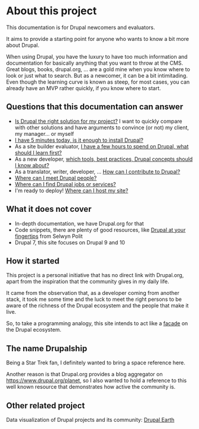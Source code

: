 # About this project

This documentation is for Drupal newcomers and evaluators.

It aims to provide a starting point for anyone who wants to know a bit more about Drupal.

When using Drupal, you have the luxury to have too much information and documentation for basically anything that you want to throw at the CMS.
Great blogs, books, drupal.org, ... are a gold mine when you know where to look or just what to search.
But as a newcomer, it can be a bit intimitading. Even though the learning curve is known as steep, for most cases, you can already have an MVP rather quickly, if you know where to start.

## Questions that this documentation can answer

- [Is Drupal the right solution for my project?](/build/when-to-use-drupal) I want to quickly compare with other solutions and have arguments to convince (or not) my client, my manager... or myself 
- [I have 5 minutes today, is it enough to install Drupal?](/build/installation#fast-local-installation)
- As a site builder evaluator, [I have a few hours to spend on Drupal, what should I learn first?](/build/concepts)
- As a new developer, [which tools, best practices, Drupal concepts should I know about?](/develop/toolkit-for-drupal-developers)
- As a translator, writer, developer, ... [How can I contribute to Drupal?](/contribute/contribute-to-drupal)
- [Where can I meet Drupal people?](/meet/events)
- [Where can I find Drupal jobs or services?](/work/work-with-drupal)
- I'm ready to deploy! [Where can I host my site?](/deploy/drupal-hosting-for-evaluation-and-production)

## What it does not cover

- In-depth documentation, we have Drupal.org for that
- Code snippets, there are plenty of good resources, like [Drupal at your fingertips](https://selwynpolit.github.io/d9book/) from Selwyn Polit
- Drupal 7, this site focuses on Drupal 9 and 10

## How it started

This project is a personal initiative that has no direct link with Drupal.org, apart from the inspiration that the community gives in my daily life.

It came from the observation that, as a developer coming from another stack, it took me some time and the luck to meet the right persons to be aware of the richness of the Drupal ecosystem and the people that make it live.

So, to take a programming analogy, this site intends to act like a [facade](https://en.wikipedia.org/wiki/Facade_pattern) on the Drupal ecosystem.

## The name Drupalship

Being a Star Trek fan, I definitely wanted to bring a space reference here.

Another reason is that Drupal.org provides a blog aggregator on https://www.drupal.org/planet, so I also wanted to hold a reference to this well known resource that demonstrates how active the community is.

## Other related project

Data visualization of Drupal projects and its community: [Drupal Earth](https://drupalearth.org/)
